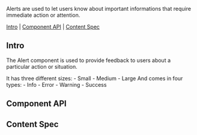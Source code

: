 
<Meta of={AlertStories} />

<Title>Alert</Title>

<Subtitle>Alerts are used to let users know about important informations that require immediate action or attention.</Subtitle>

[Intro](#Intro) | [Component API](#ComponentAPI) | [Content Spec](#ContentSpec)

## Intro <a id="Intro" />

The Alert component is used to provide feedback to users about a particular action or situation.

<BlockColumnsContainer>
    <BlockColumns>
        It has three different sizes:
        - Small
        - Medium
        - Large
    </BlockColumns>
    <BlockColumns>
        And comes in four types:
        - Info
        - Error
        - Warning
        - Success
    </BlockColumns>
</BlockColumnsContainer>

<Canvas of={AlertStories.Kinds}/>

## Component API <a id="ComponentAPI" />

<ArgTypes of={AlertStories.Default}/>

## Content Spec <a id="ContentSpec" />

<Figma showLink height="100%" url="https://www.figma.com/file/9FDwjR8lYvincseDkKypC4/Component-Documentations?type=design&node-id=97-23185&mode=dev" />
